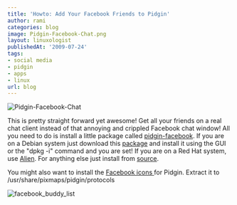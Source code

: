 ```yaml
---
title: 'Howto: Add Your Facebook Friends to Pidgin'
author: rami
categories: blog
image: Pidgin-Facebook-Chat.png
layout: linuxologist
publishedAt: '2009-07-24'
tags:
- social media
- pidgin
- apps
- linux
url: blog
---
```


![Pidgin-Facebook-Chat](/assets/images/content/blog/Pidgin-Facebook-Chat.png)

This is pretty straight forward yet awesome! Get all your friends on a real chat client instead of that annoying and crippled Facebook chat window! All you need to do is install a little package called [pidgin-facebook](http://code.google.com/p/pidgin-facebookchat/). If you are on a Debian system just download this [package](http://pidgin-facebookchat.googlecode.com/files/pidgin-facebookchat-1.60.deb) and install it using the GUI or the "dpkg -i" command and you are set! If you are on a Red Hat system, use [Alien](http://kitenet.net/~joey/code/alien/). For anything else just install from [source](http://pidgin-facebookchat.googlecode.com/files/pidgin-facebookchat-1.60.tar.bz2).

You might also want to install the [Facebook icons ](http://pidgin-facebookchat.googlecode.com/files/pidgin-facebookchat-1.60.tar.bz2)for Pidgin. Extract it to /usr/share/pixmaps/pidgin/protocols 

![facebook_buddy_list](/assets/images/content/blog/facebook-buddy-list.png)
